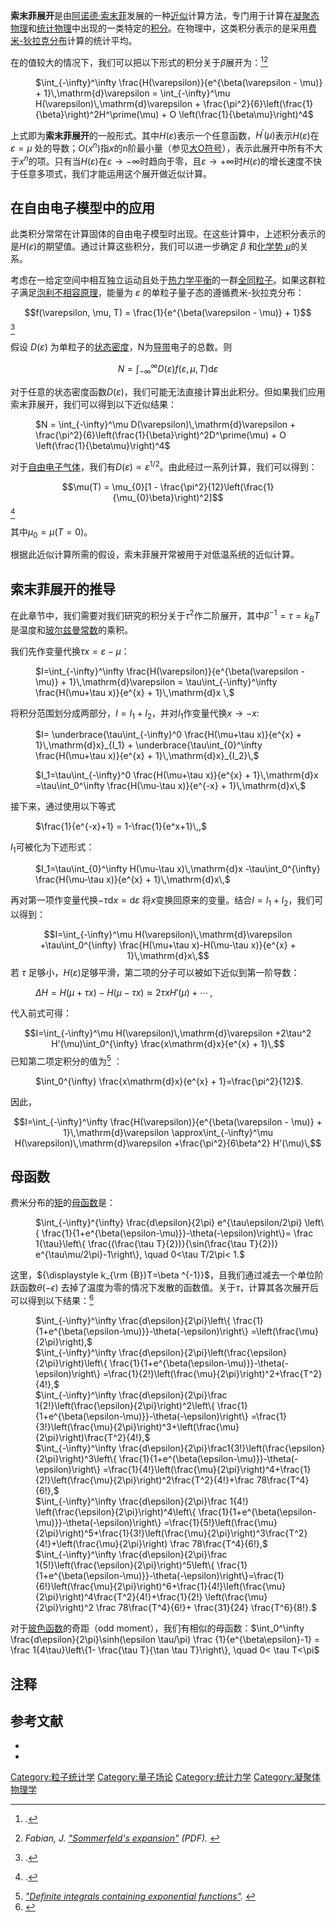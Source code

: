 {{NoteTA|G1=P}}
{{TA|G1=Math}}
'''索末菲展开'''是由[[阿諾·索末菲|阿诺德·索末菲]]发展的一种[[近似|近似]]计算方法，专门用于计算在[[凝聚态物理|凝聚态物理]]和[[统计物理|统计物理]]中出现的一类特定的[[积分|积分]]。在物理中，这类积分表示的是采用[[费米-狄拉克统计|费米-狄拉克分布]]计算的统计平均。

在{{le|热力学beta|Thermodynamic beta}}的值较大的情况下，我们可以把以下形式的积分关于<math>\beta</math>展开为：<ref>{{Harvnb|Ashcroft & Mermin|1976|p=760}}.</ref><ref><cite class="citation web">Fabian, J. [http://www.physik.uni-regensburg.de/forschung/fabian/pages/mainframes/teaching/teaching_files/files%20of%20mf_statistical_physics/Sommerfeld.pdf "Sommerfeld's expansion"] (PDF). </cite></ref>
: <math>\int_{-\infty}^\infty \frac{H(\varepsilon)}{e^{\beta(\varepsilon - \mu)} + 1}\,\mathrm{d}\varepsilon = \int_{-\infty}^\mu H(\varepsilon)\,\mathrm{d}\varepsilon + \frac{\pi^2}{6}\left(\frac{1}{\beta}\right)^2H^\prime(\mu) + O \left(\frac{1}{\beta\mu}\right)^4</math>
上式即为'''索末菲展开'''的一般形式。其中<math>H(\varepsilon)</math>表示一个任意函数，<math>H^\prime(\mu)</math>表示<math>H(\varepsilon)</math>在 <math>\varepsilon = \mu</math> 处的导数；<math>O(x^n)</math>指<math>x</math>的n阶最小量（参见[[大O符号|大O符号]]），表示此展开中所有不大于<math>x^n</math>的项。只有当<math>H(\varepsilon)</math>在<math>\varepsilon \rightarrow  -\infty</math>时趋向于零，且<math>\varepsilon \rightarrow +\infty</math>时<math>H(\varepsilon)</math>的增长速度不快于任意多项式，我们才能运用这个展开做近似计算。

== 在自由电子模型中的应用 ==
此类积分常常在计算固体的自由电子模型时出现。在这些计算中，上述积分表示的是<math>H(\varepsilon)</math>的期望值。通过计算这些积分，我们可以进一步确定 <math>\beta</math> 和[[化学势|化学势 <math>\mu</math>]]的关系。

考虑在一给定空间中相互独立运动且处于[[热力学平衡|热力学平衡]]的一群[[全同粒子|全同粒子]]。如果这群粒子满足[[泡利不相容原理|泡利不相容原理]]，能量为 <math>\varepsilon</math> 的单粒子量子态的{{le|占据概率|Probability of occupation}}遵循费米-狄拉克分布： 
:<math>f(\varepsilon, \mu, T) = \frac{1}{e^{\beta(\varepsilon - \mu)} + 1}</math> <ref>{{Harvnb|Grosso|2014|p=112}}.</ref>

假设 <math>D(\varepsilon)</math> 为单粒子的[[状态密度|状态密度]]，N为[[导带|导带]]电子的总数。则
:<math>N = \int_{-\infty}^\infty D(\varepsilon)f(\varepsilon, \mu, T)\mathrm{d}\varepsilon</math>

对于任意的状态密度函数<math>D(\varepsilon)</math>，我们可能无法直接计算出此积分。但如果我们应用索末菲展开，我们可以得到以下近似结果：
: <math>N = \int_{-\infty}^\mu D(\varepsilon)\,\mathrm{d}\varepsilon + \frac{\pi^2}{6}\left(\frac{1}{\beta}\right)^2D^\prime(\mu) + O \left(\frac{1}{\beta\mu}\right)^4</math>

对于[[费米气体|自由电子气体]]，我们有<math>D(\varepsilon) \propto \varepsilon^{1/2}</math>。由此经过一系列计算，我们可以得到：

:<math>\mu(T) = \mu_{0}[1 - \frac{\pi^2}{12}\left(\frac{1}{\mu_{0}\beta}\right)^2]</math> <ref>{{Harvnb|Grosso|2014|p=116}}.</ref>

其中<math>\mu_{0} = \mu(T = 0)</math>。

根据此近似计算所需的假设，索末菲展开常被用于对低温系统的近似计算。

== 索末菲展开的推导 ==
在此章节中，我们需要对我们研究的积分关于<math>\tau^2</math>作二阶展开，其中<math>\beta ^{{-1}}=\tau =k_{B}T</math>是温度和[[波茲曼常數|玻尔兹曼常数]]的乘积。

我们先作变量代换<math>\tau x=\varepsilon -\mu</math>：
: <math>I=\int_{-\infty}^\infty \frac{H(\varepsilon)}{e^{\beta(\varepsilon - \mu)} + 1}\,\mathrm{d}\varepsilon = \tau\int_{-\infty}^\infty \frac{H(\mu+\tau x)}{e^{x} + 1}\,\mathrm{d}x \,</math>
将积分范围划分成两部分，<math>I=I_{1}+I_{2}</math>，并对<math>I_{1}</math>作变量代换<math>x\rightarrow -x</math>:
: <math>I= \underbrace{\tau\int_{-\infty}^0 \frac{H(\mu+\tau x)}{e^{x} + 1}\,\mathrm{d}x}_{I_1} + 
                \underbrace{\tau\int_{0}^\infty \frac{H(\mu+\tau x)}{e^{x} + 1}\,\mathrm{d}x}_{I_2}\,</math>

: <math>I_1=\tau\int_{-\infty}^0 \frac{H(\mu+\tau x)}{e^{x} + 1}\,\mathrm{d}x
=\tau\int_0^\infty \frac{H(\mu-\tau x)}{e^{-x} + 1}\,\mathrm{d}x\, </math>
接下来，通过使用以下等式
: <math>\frac{1}{e^{-x}+1} = 1-\frac{1}{e^x+1}\,,</math>
<math>I_{1}</math>可被化为下述形式：
: <math>I_1=\tau\int_{0}^\infty H(\mu-\tau x)\,\mathrm{d}x
-\tau\int_0^{\infty} \frac{H(\mu-\tau x)}{e^{x} + 1}\,\mathrm{d}x\, </math>
再对第一项作变量代换<math>-\tau {\mathrm  {d}}x={\mathrm  {d}}\varepsilon</math> 将<math>x</math>变换回原来的变量。结合<math>I=I_{1}+I_{2}</math>，我们可以得到：
:<math>I=\int_{-\infty}^\mu H(\varepsilon)\,\mathrm{d}\varepsilon
+\tau\int_0^{\infty} \frac{H(\mu+\tau x)-H(\mu-\tau x)}{e^{x} + 1}\,\mathrm{d}x\, </math>
若 <math>\tau</math> 足够小，<math>H(\varepsilon )</math>足够平滑，第二项的分子可以被如下近似到第一阶导数：
: <math>\Delta H= H(\mu+\tau x)-H(\mu-\tau x) \approx 2\tau x H'(\mu)+\cdots \, ,</math>
代入前式可得：
:<math>I=\int_{-\infty}^\mu H(\varepsilon)\,\mathrm{d}\varepsilon
+2\tau^2 H'(\mu)\int_0^{\infty} \frac{x\mathrm{d}x}{e^{x} + 1}\,</math>
已知第二项定积分的值为<ref><cite class="citation web">[http://www.sosmath.com/tables/integral/integ38/integ38.html "Definite integrals containing exponential functions"]. </cite></ref> ：
: <math>\int_0^{\infty} \frac{x\mathrm{d}x}{e^{x} + 1}=\frac{\pi^2}{12}</math>.
因此，
:<math>I=\int_{-\infty}^\infty \frac{H(\varepsilon)}{e^{\beta(\varepsilon - \mu)} + 1}\,\mathrm{d}\varepsilon \approx\int_{-\infty}^\mu H(\varepsilon)\,\mathrm{d}\varepsilon
+\frac{\pi^2}{6\beta^2} H'(\mu)\,</math>

== 母函数 ==
费米分布的[[矩_(數學)|矩]]的[[母函数|母函数]]是：
: <math>
\int_{-\infty}^{\infty} \frac{d\epsilon}{2\pi} e^{\tau\epsilon/2\pi} \left\{ \frac{1}{1+e^{\beta(\epsilon-\mu)}}-\theta(-\epsilon)\right\}= \frac 1{\tau}\left\{ \frac{(\frac{\tau T}{2})}{\sin(\frac{\tau T}{2})} e^{\tau\mu/2\pi}-1\right\}, \quad 0<\tau T/2\pi< 1.
</math> 
这里，<math>{\displaystyle k_{\rm {B}}T=\beta ^{-1}}</math>，且我们通过减去一个单位阶跃函数<math>{\displaystyle \theta (-\epsilon )}</math> 去掉了温度为零的情况下发散的函数值。关于<math>\tau</math>，计算其各次展开后可以得到以下结果：<ref name="loga">{{Cite journal|title=Anomaly/Transport in an Ideal Weyl gas|author=R. Loganayagam, P. Surówka|journal=JHEP.|doi=10.1007/JHEP04(2012)097|year=2012|volume=04|page=2012:97|arxiv=1201.2812|bibcode=2012JHEP...04..097L}}</ref>
: <math>
\int_{-\infty}^\infty \frac{d\epsilon}{2\pi}\left\{ \frac{1}{1+e^{\beta(\epsilon-\mu)}}-\theta(-\epsilon)\right\} =\left(\frac{\mu}{2\pi}\right),
</math>
: <math>
\int_{-\infty}^\infty \frac{d\epsilon}{2\pi}\left(\frac{\epsilon}{2\pi}\right)\left\{ \frac{1}{1+e^{\beta(\epsilon-\mu)}}-\theta(-\epsilon)\right\} =\frac{1}{2!}\left(\frac{\mu}{2\pi}\right)^2+\frac{T^2}{4!},
</math>
: <math>
\int_{-\infty}^\infty \frac{d\epsilon}{2\pi}\frac 1{2!}\left(\frac{\epsilon}{2\pi}\right)^2\left\{ \frac{1}{1+e^{\beta(\epsilon-\mu)}}-\theta(-\epsilon)\right\} =\frac{1}{3!}\left(\frac{\mu}{2\pi}\right)^3+\left(\frac{\mu}{2\pi}\right)\frac{T^2}{4!},
</math>
: <math>
\int_{-\infty}^\infty \frac{d\epsilon}{2\pi}\frac1{3!}\left(\frac{\epsilon}{2\pi}\right)^3\left\{ \frac{1}{1+e^{\beta(\epsilon-\mu)}}-\theta(-\epsilon)\right\} =\frac{1}{4!}\left(\frac{\mu}{2\pi}\right)^4+\frac{1}{2!}\left(\frac{\mu}{2\pi}\right)^2\frac{T^2}{4!}+\frac 78\frac{T^4}{6!},
</math>
: <math>
\int_{-\infty}^\infty \frac{d\epsilon}{2\pi}\frac 1{4!} \left(\frac{\epsilon}{2\pi}\right)^4\left\{ \frac{1}{1+e^{\beta(\epsilon-\mu)}}-\theta(-\epsilon)\right\} =\frac{1}{5!}\left(\frac{\mu}{2\pi}\right)^5+\frac{1}{3!}\left(\frac{\mu}{2\pi}\right)^3\frac{T^2}{4!}+\left(\frac{\mu}{2\pi}\right) \frac 78\frac{T^4}{6!},
</math>
: <math>
\int_{-\infty}^\infty \frac{d\epsilon}{2\pi}\frac 1{5!}\left(\frac{\epsilon}{2\pi}\right)^5\left\{ \frac{1}{1+e^{\beta(\epsilon-\mu)}}-\theta(-\epsilon)\right\}=\frac{1}{6!}\left(\frac{\mu}{2\pi}\right)^6+\frac{1}{4!}\left(\frac{\mu}{2\pi}\right)^4\frac{T^2}{4!}+\frac{1}{2!} \left(\frac{\mu}{2\pi}\right)^2 \frac 78\frac{T^4}{6!}+ \frac{31}{24} \frac{T^6}{8!}.
</math>


对于[[玻色–爱因斯坦统计|玻色函数]]的奇距（odd moment），我们有相似的母函数：<math>
\int_0^\infty \frac{d\epsilon}{2\pi}\sinh(\epsilon \tau/\pi)  \frac {1}{e^{\beta\epsilon}-1}
= \frac 1{4\tau}\left\{1- \frac{\tau T}{\tan \tau T}\right\}, \quad 0< \tau T<\pi 
</math>

== 注释 ==
<references />

== 参考文献 ==
*{{Cite journal| first1 = A.| title = Zur Elektronentheorie der Metalle auf Grund der Fermischen Statistik| journal = Zeitschrift für Physik| last1 = Sommerfeld| volume = 47| pages = 1–3| year = 1928| doi = 10.1007/BF01391052|bibcode = 1928ZPhy...47....1S }}
*{{Cite document| last1 = Ashcroft | first1 = Neil W. | last2 = Mermin | first2 = N. David | authorlink2 = David Mermin | title = Solid State Physics | page = 760 | publisher = Thomson Learning | date = 1976 | isbn = 978-0-03-083993-1| ref = harv| postscript = <!--None-->}}

[[Category:粒子统计学|Category:粒子统计学]]
[[Category:量子场论|Category:量子场论]]
[[Category:统计力学|Category:统计力学]]
[[Category:凝聚体物理学|Category:凝聚体物理学]]